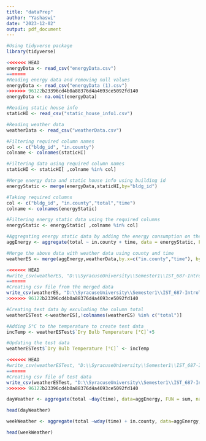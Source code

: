 ```yaml
---
title: "dataPrep"
author: "Yashaswi"
date: "2023-12-02"
output: pdf_document
---
```


```r
#Using tidyverse package
library(tidyverse)
```


```r
<<<<<<< HEAD
energyData <- read_csv("energyData.csv")
=======
#Reading energy data and removing null values
energyData <- read_csv("energyData (1).csv")
>>>>>>> 96122b23396cd4b0a88376d4a4693ce5092fd140
energyData <- na.omit(energyData)
```

```r
#Reading static house info
staticHI <- read_csv("static_house_info1.csv")
```

```r
#Reading weather data
weatherData <- read_csv("weatherData.csv")
```
```r
#Filtering required column names
col <- c("bldg_id", "in.county")
colname <- colnames(staticHI)
```


```r
#Filtering data using required column names
staticHI <- staticHI[ ,colname %in% col]
```

```r
#Merge energy data and static house info using building id
energyStatic <- merge(energyData,staticHI,by="bldg_id")
```

```r
#Taking required columns
col <- c("bldg_id", "in.county","total","time")
colname <- colnames(energyStatic)
```


```r
#Filtering energy static data using the required columns
energyStatic <- energyStatic[ ,colname %in% col]
```


```r
#Aggregating energy static data by adding the energy consumption on the basis of county and time
aggEnergy <- aggregate(total ~ in.county + time, data = energyStatic, FUN = sum, na.rm = TRUE)
```


```r
#Merge the above data with weather data using county and time
weatherES <- merge(aggEnergy,weatherData,by.x=c("in.county","time"), by.y = c("county_id","date_time"), all.x = TRUE)
```

```r
<<<<<<< HEAD
#write_csv(weatherES, "D:\\SyracuseUniversity\\Semester1\\IST_687-IntroToDataScience\\IST687-FinalProject\\weatherES.csv")
=======
#Creating csv file from the merged data
write_csv(weatherES, "D:\\SyracuseUniversity\\Semester1\\IST_687-IntroToDataScience\\IST687-FinalProject\\weatherES.csv")
>>>>>>> 96122b23396cd4b0a88376d4a4693ce5092fd140
```

```r
#Creating test data by exculuding the column total
weatherESTest <-weatherES[,!colnames(weatherES) %in% c("total")]
```

```r
#Adding 5°C to the temperature to create test data
incTemp <- weatherESTest$`Dry Bulb Temperature [°C]`+5
```

```r
#Updating the test data
weatherESTest$`Dry Bulb Temperature [°C]` <- incTemp
```

```r
<<<<<<< HEAD
#write_csv(weatherESTest, "D:\\SyracuseUniversity\\Semester1\\IST_687-IntroToDataScience\\IST687-FinalProject\\weatherESTest.csv")
=======
#Creating csv file of test data
write_csv(weatherESTest, "D:\\SyracuseUniversity\\Semester1\\IST_687-IntroToDataScience\\IST687-FinalProject\\weatherESTest.csv")
>>>>>>> 96122b23396cd4b0a88376d4a4693ce5092fd140
```


```r
dayWeather <- aggregate(total ~day(time), data=aggEnergy, FUN = sum, na.rm = TRUE)
```

```r
head(dayWeather)
```


```r
weekWeather <- aggregate(total ~wday(time) + in.county, data=aggEnergy, FUN = sum, na.rm = TRUE)
```

```r
head(weekWeather)
```
```r

```

